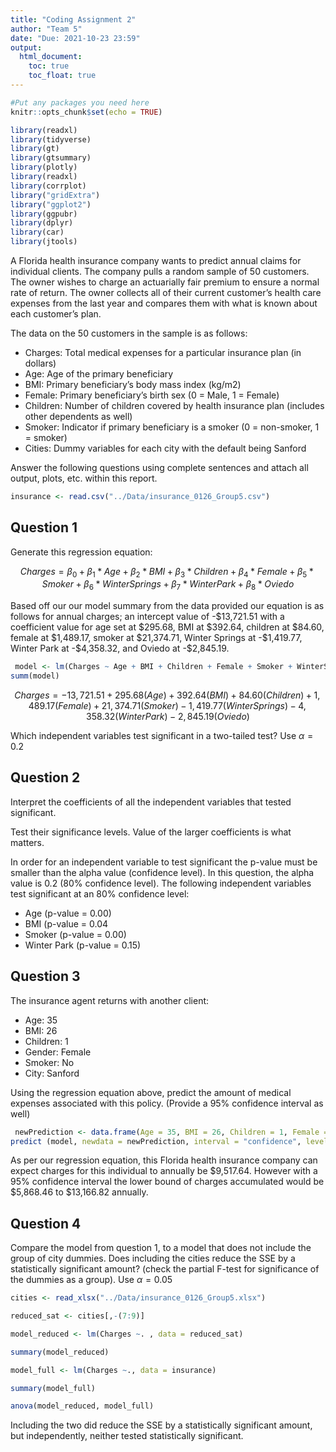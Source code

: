 ```yaml
---
title: "Coding Assignment 2"
author: "Team 5"
date: "Due: 2021-10-23 23:59"
output: 
  html_document:
    toc: true
    toc_float: true
---
```


```r
#Put any packages you need here
knitr::opts_chunk$set(echo = TRUE)

library(readxl)
library(tidyverse)
library(gt)
library(gtsummary)
library(plotly)
library(readxl)
library(corrplot)
library("gridExtra")
library("ggplot2")
library(ggpubr)
library(dplyr)
library(car)
library(jtools)
```

A Florida health insurance company wants to predict annual claims for individual clients. The company pulls a random sample of 50 customers. The owner wishes to charge an actuarially fair premium to ensure a normal rate of return. The owner collects all of their current customer’s health care expenses from the last year and compares them with what is known about each customer’s plan. 

The data on the 50 customers in the sample is as follows:

-	Charges: Total medical expenses for a particular insurance plan (in dollars)
-	Age: Age of the primary beneficiary
-	BMI: Primary beneficiary’s body mass index (kg/m2)
-	Female: Primary beneficiary’s birth sex (0 = Male, 1 = Female)
-	Children: Number of children covered by health insurance plan (includes other dependents as well)
-	Smoker: Indicator if primary beneficiary is a smoker (0 = non-smoker, 1 = smoker)
-	Cities: Dummy variables for each city with the default being Sanford

Answer the following questions using complete sentences and attach all output, plots, etc. within this report.


```r
insurance <- read.csv("../Data/insurance_0126_Group5.csv")
```



## Question 1

Generate this regression equation:

$$Charges = \beta_{0}+\beta_{1}*Age+\beta_{2}*BMI+\beta_{3}*Children + \beta_{4}*Female + \beta_{5}*Smoker + \beta_{6}*WinterSprings + \beta_{7}*WinterPark + \beta_{8}*Oviedo$$


Based off our our model summary from the data provided our equation is as follows for annual charges; an intercept value of 
-$13,721.51 with a coefficient value for age set at $295.68, BMI at $392.64, children at $84.60, female at $1,489.17, smoker at $21,374.71, Winter Springs at -$1,419.77, Winter Park at -$4,358.32, and Oviedo at -$2,845.19.

```r
 model <- lm(Charges ~ Age + BMI + Children + Female + Smoker + WinterSprings + WinterPark + Oviedo, data = insurance)
summ(model)
```
$$Charges = -13,721.51 + 295.68(Age) + 392.64(BMI) + 84.60(Children) + 1,489.17(Female) + 21,374.71(Smoker) - 1,419.77(WinterSprings) - 4,358.32(WinterPark) - 2,845.19(Oviedo)$$

Which independent variables test significant in a two-tailed test? Use $\alpha = 0.2$



## Question 2

Interpret the coefficients of all the independent variables that tested significant.

Test their significance levels. Value of the larger coefficients is what matters.


In order for an independent variable to test significant the p-value must be smaller than the alpha value (confidence level).
In this question, the alpha value is 0.2 (80% confidence level).
The following independent variables test significant at an 80% confidence level:

- Age (p-value = 0.00)
- BMI (p-value = 0.04
- Smoker (p-value = 0.00)
- Winter Park (p-value = 0.15)



## Question 3

The insurance agent returns with another client:

- Age: 35
- BMI: 26
- Children: 1
- Gender: Female
- Smoker: No
- City: Sanford

Using the regression equation above, predict the amount of medical expenses associated with this policy. (Provide a 95% confidence interval as well)

```r
 newPrediction <- data.frame(Age = 35, BMI = 26, Children = 1, Female = 1, Smoker = 0, WinterSprings = 0, WinterPark = 0, Oviedo = 0)
predict (model, newdata = newPrediction, interval = "confidence", level = .95)

```

As per our regression equation, this Florida health insurance company can expect charges for this individual to annually be $9,517.64. However with a 95% confidence interval the lower bound of charges accumulated would be $5,868.46 to $13,166.82 annually.

## Question 4

Compare the model from question 1, to a model that does not include the group of city dummies. Does including the cities reduce the SSE by a statistically significant amount? (check the partial F-test for significance of the dummies as a group). Use $\alpha = 0.05$

```r

cities <- read_xlsx("../Data/insurance_0126_Group5.xlsx")

reduced_sat <- cities[,-(7:9)]

model_reduced <- lm(Charges ~. , data = reduced_sat)

summary(model_reduced)
```
```r

model_full <- lm(Charges ~., data = insurance)

summary(model_full)
```

```r
anova(model_reduced, model_full)
```
Including the two did reduce the SSE by a statistically significant amount, but independently, neither tested statistically significant.


